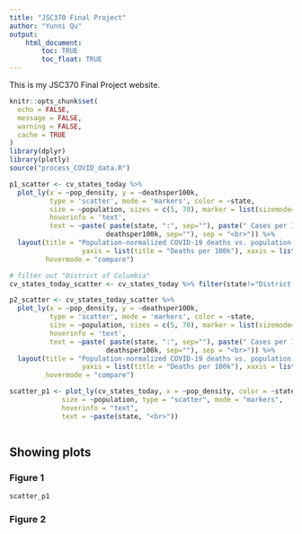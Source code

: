 ```yaml
---
title: "JSC370 Final Project"
author: "Yunni Qu"
output: 
    html_document:
        toc: TRUE
        toc_float: TRUE
---
```


This is my JSC370 Final Project website.
```r
knitr::opts_chunk$set(
  echo = FALSE,
  message = FALSE,
  warning = FALSE,
  cache = TRUE
)
library(dplyr)
library(plotly)
source("process_COVID_data.R")
```


```r
p1_scatter <- cv_states_today %>% 
  plot_ly(x = ~pop_density, y = ~deathsper100k,
          type = 'scatter', mode = 'markers', color = ~state,
          size = ~population, sizes = c(5, 70), marker = list(sizemode='diameter', opacity=0.5),
          hoverinfo = 'text',
          text = ~paste( paste(state, ":", sep=""), paste(" Cases per 100k: ", per100k, sep="") , paste(" Deaths per 100k: ",
                        deathsper100k, sep=""), sep = "<br>")) %>%
  layout(title = "Population-normalized COVID-19 deaths vs. population density",
                  yaxis = list(title = "Deaths per 100k"), xaxis = list(title = "Population Density"),
         hovermode = "compare")

# filter out "District of Columbia"
cv_states_today_scatter <- cv_states_today %>% filter(state!="District of Columbia")

p2_scatter <- cv_states_today_scatter %>% 
  plot_ly(x = ~pop_density, y = ~deathsper100k,
          type = 'scatter', mode = 'markers', color = ~state,
          size = ~population, sizes = c(5, 70), marker = list(sizemode='diameter', opacity=0.5),
          hoverinfo = 'text',
          text = ~paste( paste(state, ":", sep=""), paste(" Cases per 100k: ", per100k, sep="") , paste(" Deaths per 100k: ",
                        deathsper100k, sep=""), sep = "<br>")) %>%
  layout(title = "Population-normalized COVID-19 deaths vs. population density",
                  yaxis = list(title = "Deaths per 100k"), xaxis = list(title = "Population Density"),
         hovermode = "compare")

scatter_p1 <- plot_ly(cv_states_today, x = ~pop_density, color = ~state, colors = "Set1",
             size = ~population, type = "scatter", mode = "markers",
             hoverinfo = "text",
             text = ~paste(state, "<br>"))



```

## Showing plots {.tabset}

### Figure 1
```r
scatter_p1
```


### Figure 2
```r
```

